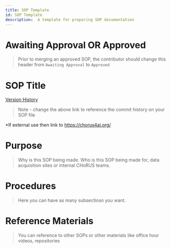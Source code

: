 ```yaml
---
title: SOP Template
id: SOP Template
description:  A template for preparing SOP documentation
---
```


# Awaiting Approval OR Approved
> Prior to merging an approved SOP, the contributor should change this header from `Awaiting Approval` to `Approved`

# SOP Title
[Version History](https://github.com/chorus-ai/Chorus_SOP/commits/review-omop-mapping/sop-website/docs/OMOP-Mapping/OMOP-Mapping.mdx)
> Note - change the above link to reference the commit history on your SOP file


*If external use then link to https://chorus4ai.org/

# Purpose

> Why is this SOP being made. Who is this SOP being made for, data acquisition sites or internal CHoRUS teams.

# Procedures

> Here you can have as many subsectiosn you want.

# Reference Materials

> You can reference to other SOPs or other materials like office hour videos, repositories
